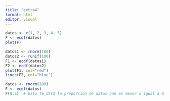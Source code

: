 ```yaml
---
title: "extra4"
format: html
editor: visual
---
```


```r
datos <- c(1, 2, 3, 4, 5)
F <- ecdf(datos)
plot(F)
```

```r
datos1 <- rnorm(100)
datos2 <- runif(100)
F1 <- ecdf(datos1)
F2 <- ecdf(datos2)
plot(F1, col="red")
lines(F2, col="blue")

```

```r
datos <- rnorm(100)
F <- ecdf(datos)
F(0.5)  # Esto te dará la proporción de datos que es menor o igual a 0.5
```

